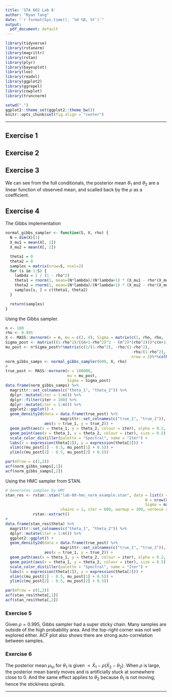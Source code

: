 ```yaml
---
title: 'STA 602 Lab 8'
author: "Ryan Tang"
date: "`r format(Sys.time(), '%d %B, %Y')`"
output:
  pdf_document: default
---
```


```r
library(tidyverse)
library(rstanarm)
library(magrittr)
library(rstan)
library(plyr)
library(bayesplot)
library(loo)
library(readxl)
library(ggplot2)
library(ggrepel)
library(cowplot)
library(truncnorm)

setwd(".")
ggplot2::theme_set(ggplot2::theme_bw())
knitr::opts_chunk$set(fig.align = "center")
```

***
## Exercise 1
```{=latex}
\begin{align}
  y_{i1} &= x_{i1} - \theta_1 \\
  y_{i2} &= x_{i2} - \theta_2 \\
  \lambda &= \frac{1}{1 - \rho^2} \\
  p(\theta_1|X,\rho,\theta_2) &\propto
      \exp[-\frac{\lambda}{2} [\lambda^{-1}\theta_1^2 + \sum_i^N (y_{i1}^2 + y_{i2}^2 - 2\rho y_{i1}y_{i2})]] \\
    &\propto \exp[-\frac{\lambda}{2} [
      \lambda^{-1}\theta_1^2 + n\theta_1^2 - 2\theta_1 n \bar{X}_1
      + 2\rho \theta_1 n \bar{X}_2 - 2\rho n \theta_1 \theta_2
    ]] \\
    &\propto \exp[-\frac{\lambda}{2} [
      \theta^2_1(n+\lambda^{-1}) -2n\theta_1 (\bar{X}_1 -\rho(\bar{X}_2 -\theta_2))
    ]] \\
    &\propto \exp[-\frac{n\lambda+1}{2} [
      \theta^2_1 - 2\theta_1 \frac{n\lambda}{n\lambda+1} (\bar{X}_1 -\rho(\bar{X}_2 -\theta_2)
    ]] \\
    \sigma^2_{1n} &= (n\lambda + 1)^{-1} = \lambda_{1n}^{-1} \\
    \mu_{1n} &= \frac{n\lambda}{\lambda_{1n}} (\bar{X}_1 -\rho(\bar{X}_2 -\theta_2)) \\
  \theta_1|X,\rho,\theta_2 &\thicksim \mathcal{N}(\theta_1 | \mu_{1n}, \sigma^2_{1n})
\end{align}
```

## Exercise 2
```{=latex}
\begin{align}
  \sigma^2_{2n} &= (n\lambda + 1)^{-1} = \lambda_{2n}^{-1} = \lambda_{1n}^{-1} \\
  \mu_{2n} &= \frac{n\lambda}{\lambda_{2n}} (\bar{X}_2 -\rho(\bar{X}_1 -\theta_1)) \\
  \theta_2|X,\rho,\theta_1 &\thicksim \mathcal{N}(\theta_2 | \mu_{2n}, \sigma^2_{2n})
\end{align}
```

## Exercise 3
We can see from the full conditionals, the posterior mean $\theta_1$ and $\theta_2$ are a linear function of 
observed mean, and scalled back by the $\rho$ as a coefficient.


## Exercise 4
The Gibbs implementation
```r
normal_gibbs_sampler <- function(S, X, rho) {
  N = dim(X)[1]
  X_mu1 = mean(X[, 1])
  X_mu2 = mean(X[, 2])

  theta1 = 0
  theta2 = 0
  samples = matrix(nrow=S, ncol=2)
  for (s in 1:S) {
    lambda = 1 / (1 - rho^2)
    theta1 = rnorm(1, mean=(N*lambda)/(N*lambda+1) * (X_mu1 - rho*(X_mu2 - theta2)), sd=sqrt(1/(N*lambda+1)))
    theta2 = rnorm(1, mean=(N*lambda)/(N*lambda+1) * (X_mu2 - rho*(X_mu1 - theta1)), sd=sqrt(1/(N*lambda+1)))
    samples[s, ] = c(theta1, theta2)
  }

  return(samples)
}
```

Using the Gibbs sampler.
```r
n <- 100
rho <- 0.995
X <- MASS::mvrnorm(n = n, mu = c(2, 4), Sigma = matrix(c(1, rho, rho, 1), nrow = 2))
Sigma_post <- matrix(((1-rho^2)/((n+1-rho^2)^2 - (n^2)*(rho^2)))*c(n+1-rho^2, n*rho, n*rho, n+1-rho^2), nrow = 2)
mu_post <- n*Sigma_post%*%matrix(c(1/(1-rho^2), -rho/(1-rho^2), 
                                                       -rho/(1-rho^2), 1/(1-rho^2)), 
                                                       nrow = 2)%*%colMeans(X)
norm_gibbs_samps <- normal_gibbs_sampler(600, X, rho)
#
true_post <- MASS::mvrnorm(n = 100000, 
                           mu = mu_post, 
                           Sigma = Sigma_post)
data.frame(norm_gibbs_samps) %>%
  magrittr::set_colnames(c("theta_1", "theta_2")) %>%
  dplyr::mutate(iter = 1:n()) %>%
  dplyr::filter(iter > 100) %>%
  dplyr::mutate(iter = 1:n()) %>%
  ggplot2::ggplot() +
  geom_density2d(data = data.frame(true_post) %>%
                        magrittr::set_colnames(c("true_1", "true_2")),
                 aes(x = true_1, y = true_2)) +
  geom_path(aes(x = theta_1, y = theta_2, colour = iter), alpha = 0.2, size = 0.5) +
  geom_point(aes(x = theta_1, y = theta_2, colour = iter), size = 0.5) +
  scale_color_distiller(palette = "Spectral", name = "Iter") +
  labs(x = expression(theta[1]), y = expression(theta[2])) +
  xlim(c(mu_post[1] - 0.5, mu_post[1] + 0.5)) +
  ylim(c(mu_post[2] - 0.5, mu_post[2] + 0.5))
```

```r
par(mfrow = c(1,2))
acf(norm_gibbs_samps[,1])
acf(norm_gibbs_samps[,2])
```

Using the HMC sampler from STAN.
```r
# Generates samples by HMC
stan_res <- rstan::stan("lab-08-hmc_norm_example.stan", data = list(X = X, 
                                                             N = nrow(X), 
                                                             Sigma = matrix(c(1, rho, rho, 1), nrow = 2)),
                        chains = 1, iter = 600, warmup = 100, verbose = F, refresh = 0) %>%
            rstan::extract()
#
data.frame(stan_res$theta) %>%
  magrittr::set_colnames(c("theta_1", "theta_2")) %>%
  dplyr::mutate(iter = 1:n()) %>%
  ggplot2::ggplot() +
  geom_density2d(data = data.frame(true_post) %>%
                        magrittr::set_colnames(c("true_1", "true_2")),
                 aes(x = true_1, y = true_2)) +
  geom_path(aes(x = theta_1, y = theta_2, colour = iter), alpha = 0.2, size = 0.5) +
  geom_point(aes(x = theta_1, y = theta_2, colour = iter), size = 0.5) +
  scale_color_distiller(palette = "Spectral", name = "Iter") +
  labs(x = expression(theta[1]), y = expression(theta[2])) +
  xlim(c(mu_post[1] - 0.5, mu_post[1] + 0.5)) +
  ylim(c(mu_post[2] - 0.5, mu_post[2] + 0.5))
```
```r
par(mfrow = c(1,2))
acf(stan_res$theta[,1])
acf(stan_res$theta[,2])
```


### Exercise 5
Given $\rho = 0.995$, Gibbs sampler had a super sticky chain. Many samples are outside of the high probability
area. And the top-right corner was not well explored either. ACF plot also shows there are strong auto-correlation
between samples.

### Exercise 6
The posterior mean $\mu_{1n}$ for $\theta_1$ is given $\propto \bar{X}_1 - \rho(\bar{X}_2 - \theta_2)$. 
When $\rho$ is large, the posterior mean barely moves and is artificially stuck at somewhere close
to 0. And the same effect applies to $\theta_2$ because $\theta_1$ is not moving; hence the stickiness spirals.


***
